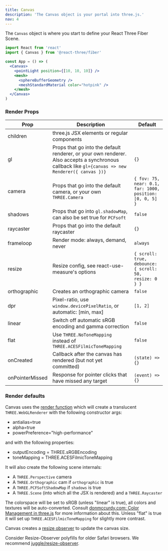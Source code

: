 ```yaml
---
title: Canvas
description: 'The Canvas object is your portal into three.js.'
nav: 4
---
```


The `Canvas` object is where you start to define your React Three Fiber Scene.

```jsx
import React from 'react'
import { Canvas } from '@react-three/fiber'

const App = () => (
  <Canvas>
    <pointLight position={[10, 10, 10]} />
    <mesh>
      <sphereBufferGeometry />
      <meshStandardMaterial color="hotpink" />
    </mesh>
  </Canvas>
)
```

### Render Props

| Prop            | Description                                                                                                                                       | Default                                                  |
| --------------- | ------------------------------------------------------------------------------------------------------------------------------------------------- | -------------------------------------------------------- |
| children        | three.js JSX elements or regular components                                                                                                       |                                                          |
| gl              | Props that go into the default renderer, or your own renderer. Also accepts a synchronous callback like `gl={canvas => new Renderer({ canvas })}` | `{}`                                                     |
| camera          | Props that go into the default camera, or your own `THREE.Camera`                                                                                 | `{ fov: 75, near: 0.1, far: 1000, position: [0, 0, 5] }` |
| shadows         | Props that go into `gl.shadowMap`, can also be set true for `PCFsoft`                                                                             | `false`                                                  |
| raycaster       | Props that go into the default raycaster                                                                                                          | `{}`                                                     |
| frameloop       | Render mode: always, demand, never                                                                                                                | `always`                                                 |
| resize          | Resize config, see react-use-measure's options                                                                                                    | `{ scroll: true, debounce: { scroll: 50, resize: 0 } }`  |
| orthographic    | Creates an orthographic camera                                                                                                                    | `false`                                                  |
| dpr             | Pixel-ratio, use `window.devicePixelRatio`, or automatic: [min, max]                                                                              | `[1, 2]`                                                 |
| linear          | Switch off automatic sRGB encoding and gamma correction                                                                                           | `false`                                                  |
| flat            | Use `THREE.NoToneMapping` instead of `THREE.ACESFilmicToneMapping`                                                                                | `false`                                                  |
| onCreated       | Callback after the canvas has rendered (but not yet committed)                                                                                    | `(state) => {}`                                          |
| onPointerMissed | Response for pointer clicks that have missed any target                                                                                           | `(event) => {}`                                          |

### Render defaults

Canvas uses the [render function](/react-three-fiber/api/render-function) which will create a translucent `THREE.WebGLRenderer` with the following constructor args:

- antialias=true
- alpha=true
- powerPreference="high-performance"

and with the following properties:

- outputEncoding = THREE.sRGBEncoding
- toneMapping = THREE.ACESFilmicToneMapping

It will also create the following scene internals:

- A `THREE.Perspective` camera
- A `THREE.Orthographic` cam if `orthographic` is true
- A `THREE.PCFSoftShadowMap` if `shadows` is true
- A `THREE.Scene` (into which all the JSX is rendered) and a `THREE.Raycaster`

<Hint>

The colorspace will be set to sRGB (unless "linear" is true), all colors and textures will be
auto-converted. Consult [donmccurdy.com: Color Management in
three.js](https://www.donmccurdy.com/2020/06/17/color-management-in-threejs) for more information
about this. Unless "flat" is true it will set up `THREE.ACESFilmicToneMapping` for slightly more
contrast.

</Hint>

<Hint>

Canvas creates a [resize observer](https://github.com/pmndrs/react-use-measure) to update the canvas size.

Consider Resize-Observer polyfills for older Safari browsers. We recommend
[juggle/resize-observer](https://github.com/juggle/resize-observer).

</Hint>
